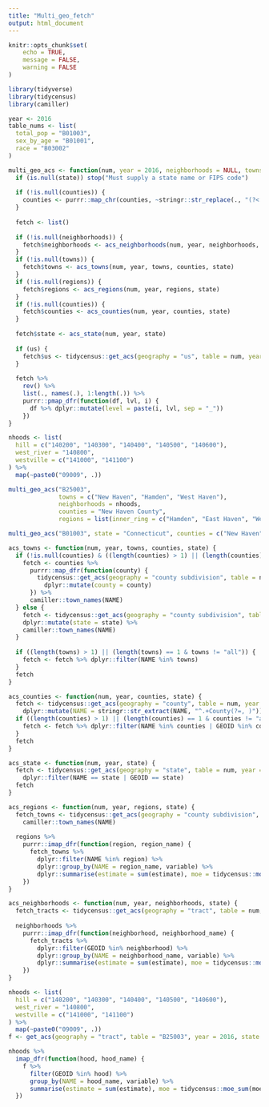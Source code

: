 ```yaml
---
title: "Multi_geo_fetch"
output: html_document
---
```


```r
knitr::opts_chunk$set(
	echo = TRUE,
	message = FALSE,
	warning = FALSE
)
```

```r
library(tidyverse)
library(tidycensus)
library(camiller)
```

```r
year <- 2016
table_nums <- list(
  total_pop = "B01003",
  sex_by_age = "B01001",
  race = "B03002"
)

```

```r
multi_geo_acs <- function(num, year = 2016, neighborhoods = NULL, towns = "all", regions = NULL, counties = "all", state = "09", us = FALSE) {
  if (is.null(state)) stop("Must supply a state name or FIPS code")
  
  if (!is.null(counties)) {
    counties <- purrr::map_chr(counties, ~stringr::str_replace(., "(?<! County)\\b$", " County"))
  }
  
  fetch <- list()
  
  if (!is.null(neighborhoods)) {
    fetch$neighborhoods <- acs_neighborhoods(num, year, neighborhoods, state)
  }
  if (!is.null(towns)) {
    fetch$towns <- acs_towns(num, year, towns, counties, state)
  }
  if (!is.null(regions)) {
    fetch$regions <- acs_regions(num, year, regions, state)
  }
  if (!is.null(counties)) {
    fetch$counties <- acs_counties(num, year, counties, state)
  }
  
  fetch$state <- acs_state(num, year, state)
  
  if (us) {
    fetch$us <- tidycensus::get_acs(geography = "us", table = num, year = year)
  }
  
  fetch %>%
    rev() %>%
    list(., names(.), 1:length(.)) %>%
    purrr::pmap_dfr(function(df, lvl, i) {
      df %>% dplyr::mutate(level = paste(i, lvl, sep = "_"))
    })
}

nhoods <- list(
  hill = c("140200", "140300", "140400", "140500", "140600"),
  west_river = "140800",
  westville = c("141000", "141100")
) %>%
  map(~paste0("09009", .))

multi_geo_acs("B25003", 
              towns = c("New Haven", "Hamden", "West Haven"), 
              neighborhoods = nhoods, 
              counties = "New Haven County", 
              regions = list(inner_ring = c("Hamden", "East Haven", "West Haven"), cities = c("New Haven", "Hartford", "Bridgeport", "Waterbury", "Stamford")))

multi_geo_acs("B01003", state = "Connecticut", counties = c("New Haven", "Fairfield County"))
```

```r
acs_towns <- function(num, year, towns, counties, state) {
  if (!is.null(counties) & ((length(counties) > 1) || (length(counties) == 1 & counties != "all"))) {
    fetch <- counties %>%
      purrr::map_dfr(function(county) {
        tidycensus::get_acs(geography = "county subdivision", table = num, year = year, state = state, county = county) %>%
          dplyr::mutate(county = county)
      }) %>%
      camiller::town_names(NAME)
  } else {
    fetch <- tidycensus::get_acs(geography = "county subdivision", table = num, year = year, state = state) %>%
    dplyr::mutate(state = state) %>%
    camiller::town_names(NAME)
  }
  
  if ((length(towns) > 1) || (length(towns) == 1 & towns != "all")) {
    fetch <- fetch %>% dplyr::filter(NAME %in% towns)
  }
  fetch
}
```

```r
acs_counties <- function(num, year, counties, state) {
  fetch <- tidycensus::get_acs(geography = "county", table = num, year = year, state = state) %>%
    dplyr::mutate(NAME = stringr::str_extract(NAME, "^.+County(?=, )"))
  if ((length(counties) > 1) || (length(counties) == 1 & counties != "all")) {
    fetch <- fetch %>% dplyr::filter(NAME %in% counties | GEOID %in% counties)
  }
  fetch
}
```

```r
acs_state <- function(num, year, state) {
  fetch <- tidycensus::get_acs(geography = "state", table = num, year = year) %>%
    dplyr::filter(NAME == state | GEOID == state)
  fetch
}
```

```r
acs_regions <- function(num, year, regions, state) {
  fetch_towns <- tidycensus::get_acs(geography = "county subdivision", table = num, year = year, state = state) %>%
    camiller::town_names(NAME)
  
  regions %>%
    purrr::imap_dfr(function(region, region_name) {
      fetch_towns %>%
        dplyr::filter(NAME %in% region) %>%
        dplyr::group_by(NAME = region_name, variable) %>%
        dplyr::summarise(estimate = sum(estimate), moe = tidycensus::moe_sum(moe, estimate) %>% round())
    })
}
```

```r
acs_neighborhoods <- function(num, year, neighborhoods, state) {
  fetch_tracts <- tidycensus::get_acs(geography = "tract", table = num, year = year, state = state)
  
  neighborhoods %>%
    purrr::imap_dfr(function(neighborhood, neighborhood_name) {
      fetch_tracts %>%
        dplyr::filter(GEOID %in% neighborhood) %>%
        dplyr::group_by(NAME = neighborhood_name, variable) %>%
        dplyr::summarise(estimate = sum(estimate), moe = tidycensus::moe_sum(moe, estimate) %>% round())
    })
}
```

```r
nhoods <- list(
  hill = c("140200", "140300", "140400", "140500", "140600"),
  west_river = "140800",
  westville = c("141000", "141100")
) %>%
  map(~paste0("09009", .))
f <- get_acs(geography = "tract", table = "B25003", year = 2016, state = "09")

nhoods %>%
  imap_dfr(function(hood, hood_name) {
    f %>%
      filter(GEOID %in% hood) %>%
      group_by(NAME = hood_name, variable) %>%
      summarise(estimate = sum(estimate), moe = tidycensus::moe_sum(moe, estimate) %>% round())
  })
```

